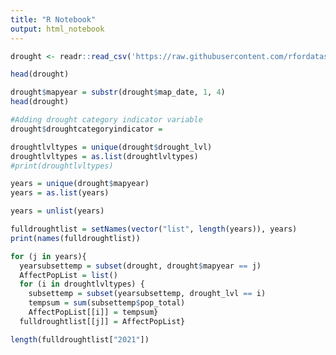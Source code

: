 ```yaml
---
title: "R Notebook"
output: html_notebook
---
```


```r
drought <- readr::read_csv('https://raw.githubusercontent.com/rfordatascience/tidytuesday/main/data/2021/2021-07-20/drought.csv')
```

```r
head(drought)
```
```r
drought$mapyear = substr(drought$map_date, 1, 4)
head(drought)
```

```r
#Adding drought category indicator variable
drought$droughtcategoryindicator = 

```

```r
droughtlvltypes = unique(drought$drought_lvl)
droughtlvltypes = as.list(droughtlvltypes)
#print(droughtlvltypes)

years = unique(drought$mapyear)
years = as.list(years)
```

```r
years = unlist(years)
```

```r
fulldroughtlist = setNames(vector("list", length(years)), years)
print(names(fulldroughtlist))
```

```r
for (j in years){
  yearsubsettemp = subset(drought, drought$mapyear == j)
  AffectPopList = list()
  for (i in droughtlvltypes) {
    subsettemp = subset(yearsubsettemp, drought_lvl == i)
    tempsum = sum(subsettemp$pop_total)
    AffectPopList[[i]] = tempsum}
  fulldroughtlist[[j]] = AffectPopList}

```

```r
length(fulldroughtlist["2021"])
```

